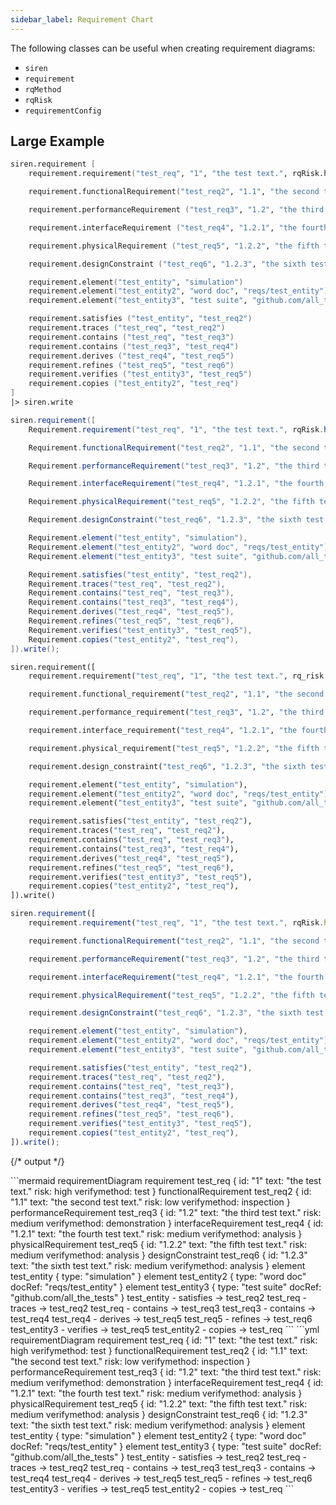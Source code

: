 ```yaml
---
sidebar_label: Requirement Chart
---
```


The following classes can be useful when creating requirement diagrams:

- `siren`
- `requirement`
- `rqMethod`
- `rqRisk`
- `requirementConfig`

## Large Example

<Tabs groupId="preferred-lang" queryString>
<TabItem value="fsharp" label="F#">

```fsharp
siren.requirement [
    requirement.requirement("test_req", "1", "the test text.", rqRisk.high, rqMethod.test)

    requirement.functionalRequirement("test_req2", "1.1", "the second test text.", rqRisk.low, rqMethod.inspection)

    requirement.performanceRequirement ("test_req3", "1.2", "the third test text.", rqRisk.medium, rqMethod.demonstration)

    requirement.interfaceRequirement ("test_req4", "1.2.1", "the fourth test text.", rqRisk.medium, rqMethod.analysis)

    requirement.physicalRequirement ("test_req5", "1.2.2", "the fifth test text.", rqRisk.medium, rqMethod.analysis)

    requirement.designConstraint ("test_req6", "1.2.3", "the sixth test text.", rqRisk.medium, rqMethod.analysis)

    requirement.element("test_entity", "simulation")
    requirement.element("test_entity2", "word doc", "reqs/test_entity")
    requirement.element("test_entity3", "test suite", "github.com/all_the_tests")

    requirement.satisfies ("test_entity", "test_req2")
    requirement.traces ("test_req", "test_req2")
    requirement.contains ("test_req", "test_req3")
    requirement.contains ("test_req3", "test_req4")
    requirement.derives ("test_req4", "test_req5")
    requirement.refines ("test_req5", "test_req6")
    requirement.verifies ("test_entity3", "test_req5")
    requirement.copies ("test_entity2", "test_req")
]
|> siren.write
```

</TabItem>
<TabItem value="csharp" label="C#">

```csharp
siren.requirement([
    Requirement.requirement("test_req", "1", "the test text.", rqRisk.high, rqMethod.test),

    Requirement.functionalRequirement("test_req2", "1.1", "the second test text.", rqRisk.low, rqMethod.inspection),

    Requirement.performanceRequirement("test_req3", "1.2", "the third test text.", rqRisk.medium, rqMethod.demonstration),

    Requirement.interfaceRequirement("test_req4", "1.2.1", "the fourth test text.", rqRisk.medium, rqMethod.analysis),

    Requirement.physicalRequirement("test_req5", "1.2.2", "the fifth test text.", rqRisk.medium, rqMethod.analysis),

    Requirement.designConstraint("test_req6", "1.2.3", "the sixth test text.", rqRisk.medium, rqMethod.analysis),

    Requirement.element("test_entity", "simulation"),
    Requirement.element("test_entity2", "word doc", "reqs/test_entity"),
    Requirement.element("test_entity3", "test suite", "github.com/all_the_tests"),

    Requirement.satisfies("test_entity", "test_req2"),
    Requirement.traces("test_req", "test_req2"),
    Requirement.contains("test_req", "test_req3"),
    Requirement.contains("test_req3", "test_req4"),
    Requirement.derives("test_req4", "test_req5"),
    Requirement.refines("test_req5", "test_req6"),
    Requirement.verifies("test_entity3", "test_req5"),
    Requirement.copies("test_entity2", "test_req"),
]).write();
```

</TabItem>
<TabItem value="py" label="Python">

```py
siren.requirement([
    requirement.requirement("test_req", "1", "the test text.", rq_risk.high(), rq_method.test()),

    requirement.functional_requirement("test_req2", "1.1", "the second test text.", rq_risk.low(), rq_method.inspection()),

    requirement.performance_requirement("test_req3", "1.2", "the third test text.", rq_risk.medium(), rq_method.demonstration()),

    requirement.interface_requirement("test_req4", "1.2.1", "the fourth test text.", rq_risk.medium(), rq_method.analysis()),

    requirement.physical_requirement("test_req5", "1.2.2", "the fifth test text.", rq_risk.medium(), rq_method.analysis()),

    requirement.design_constraint("test_req6", "1.2.3", "the sixth test text.", rq_risk.medium(), rq_method.analysis()),

    requirement.element("test_entity", "simulation"),
    requirement.element("test_entity2", "word doc", "reqs/test_entity"),
    requirement.element("test_entity3", "test suite", "github.com/all_the_tests"),

    requirement.satisfies("test_entity", "test_req2"),
    requirement.traces("test_req", "test_req2"),
    requirement.contains("test_req", "test_req3"),
    requirement.contains("test_req3", "test_req4"),
    requirement.derives("test_req4", "test_req5"),
    requirement.refines("test_req5", "test_req6"),
    requirement.verifies("test_entity3", "test_req5"),
    requirement.copies("test_entity2", "test_req"),
]).write()
```

</TabItem>
<TabItem value="js" label="JavaScript">

```js
siren.requirement([
    requirement.requirement("test_req", "1", "the test text.", rqRisk.high, rqMethod.test),

    requirement.functionalRequirement("test_req2", "1.1", "the second test text.", rqRisk.low, rqMethod.inspection),

    requirement.performanceRequirement("test_req3", "1.2", "the third test text.", rqRisk.medium, rqMethod.demonstration),

    requirement.interfaceRequirement("test_req4", "1.2.1", "the fourth test text.", rqRisk.medium, rqMethod.analysis),

    requirement.physicalRequirement("test_req5", "1.2.2", "the fifth test text.", rqRisk.medium, rqMethod.analysis),

    requirement.designConstraint("test_req6", "1.2.3", "the sixth test text.", rqRisk.medium, rqMethod.analysis),

    requirement.element("test_entity", "simulation"),
    requirement.element("test_entity2", "word doc", "reqs/test_entity"),
    requirement.element("test_entity3", "test suite", "github.com/all_the_tests"),

    requirement.satisfies("test_entity", "test_req2"),
    requirement.traces("test_req", "test_req2"),
    requirement.contains("test_req", "test_req3"),
    requirement.contains("test_req3", "test_req4"),
    requirement.derives("test_req4", "test_req5"),
    requirement.refines("test_req5", "test_req6"),
    requirement.verifies("test_entity3", "test_req5"),
    requirement.copies("test_entity2", "test_req"),
]).write();
```

</TabItem>
</Tabs>

{/* output */}

<Tabs>
<TabItem value="graph" label="Graph">
```mermaid
requirementDiagram
    requirement test_req {
        id: "1"
        text: "the test text."
        risk: high
        verifymethod: test
    }
    functionalRequirement test_req2 {
        id: "1.1"
        text: "the second test text."
        risk: low
        verifymethod: inspection
    }
    performanceRequirement test_req3 {
        id: "1.2"
        text: "the third test text."
        risk: medium
        verifymethod: demonstration
    }
    interfaceRequirement test_req4 {
        id: "1.2.1"
        text: "the fourth test text."
        risk: medium
        verifymethod: analysis
    }
    physicalRequirement test_req5 {
        id: "1.2.2"
        text: "the fifth test text."
        risk: medium
        verifymethod: analysis
    }
    designConstraint test_req6 {
        id: "1.2.3"
        text: "the sixth test text."
        risk: medium
        verifymethod: analysis
    }
    element test_entity {
        type: "simulation"
    }
    element test_entity2 {
        type: "word doc"
        docRef: "reqs/test_entity"
    }
    element test_entity3 {
        type: "test suite"
        docRef: "github.com/all_the_tests"
    }
    test_entity - satisfies -> test_req2
    test_req - traces -> test_req2
    test_req - contains -> test_req3
    test_req3 - contains -> test_req4
    test_req4 - derives -> test_req5
    test_req5 - refines -> test_req6
    test_entity3 - verifies -> test_req5
    test_entity2 - copies -> test_req
```
</TabItem>
<TabItem value="output" label="Output">
```yml
requirementDiagram
    requirement test_req {
        id: "1"
        text: "the test text."
        risk: high
        verifymethod: test
    }
    functionalRequirement test_req2 {
        id: "1.1"
        text: "the second test text."
        risk: low
        verifymethod: inspection
    }
    performanceRequirement test_req3 {
        id: "1.2"
        text: "the third test text."
        risk: medium
        verifymethod: demonstration
    }
    interfaceRequirement test_req4 {
        id: "1.2.1"
        text: "the fourth test text."
        risk: medium
        verifymethod: analysis
    }
    physicalRequirement test_req5 {
        id: "1.2.2"
        text: "the fifth test text."
        risk: medium
        verifymethod: analysis
    }
    designConstraint test_req6 {
        id: "1.2.3"
        text: "the sixth test text."
        risk: medium
        verifymethod: analysis
    }
    element test_entity {
        type: "simulation"
    }
    element test_entity2 {
        type: "word doc"
        docRef: "reqs/test_entity"
    }
    element test_entity3 {
        type: "test suite"
        docRef: "github.com/all_the_tests"
    }
    test_entity - satisfies -> test_req2
    test_req - traces -> test_req2
    test_req - contains -> test_req3
    test_req3 - contains -> test_req4
    test_req4 - derives -> test_req5
    test_req5 - refines -> test_req6
    test_entity3 - verifies -> test_req5
    test_entity2 - copies -> test_req
```
</TabItem>
</Tabs>